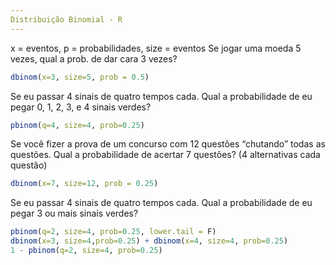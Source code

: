 ```yaml
---
Distribuição Binomial - R
---
```

x = eventos, p = probabilidades, size = eventos
Se jogar uma moeda 5 vezes, qual a prob. de dar cara 3 vezes?
```r
dbinom(x=3, size=5, prob = 0.5)
```
Se eu passar 4 sinais de quatro tempos cada. Qual a probabilidade de eu pegar 0, 1, 2, 3, e 4 sinais verdes?
```r
pbinom(q=4, size=4, prob=0.25)
```
Se você fizer a prova de um concurso com 12 questões "chutando" todas as questões. Qual a probabilidade de acertar 7 questões? (4 alternativas cada questão)
```r
dbinom(x=7, size=12, prob = 0.25)
```
Se eu passar 4 sinais de quatro tempos cada. Qual a probabilidade de eu pegar 3 ou mais sinais verdes?
```r
pbinom(q=2, size=4, prob=0.25, lower.tail = F)
dbinom(x=3, size=4,prob=0.25) + dbinom(x=4, size=4, prob=0.25)
1 - pbinom(q=2, size=4, prob=0.25)
```
